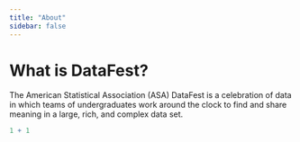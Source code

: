 ```yaml
---
title: "About"
sidebar: false
---
```


# What is DataFest?

The American Statistical Association (ASA) DataFest is a celebration of data in which teams of undergraduates work around the clock to find and share meaning in a large, rich, and complex data set.

```r
1 + 1
```

